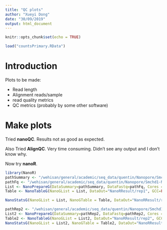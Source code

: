 ```yaml
---
title: "QC plots"
author: "Xueyi Dong"
date: "30/09/2019"
output: html_document
---
```


```r
knitr::opts_chunk$set(echo = TRUE)
```

```r
load("countsPrimary.RData")
```

# Introduction

Plots to be made:

* Read length
* Alignment reads/sample
* read quality metrics
* QC metrics (probably by some other software)

# Make plots

Tried **nanoQC**. Results not as good as expected.

Also Tried **AlignQC**. Very time consuming. Didn't see any output and I don't know why.

Now try **nanoR**.

```r
library(NanoR)
pathSummary <- "/wehisan/general/academic/seq_data/quentin/Nanopore/Smchd1-NSC-cDNA/Xueyi/basecalled"
pathFq <- "/wehisan/general/academic/seq_data/quentin/Nanopore/Smchd1-NSC-cDNA/Xueyi/basecalled"
List <- NanoPrepareG(DataSummary=pathSummary, DataFastq=pathFq, Cores = 1, Label="Exp")
Table <- NanoTableG(NanoGList = List, DataOut="NanoRResult/rep1", GCC=FALSE)
```

```r
NanoStatsG(NanoGList = List, NanoGTable = Table, DataOut="NanoRResult/rep1")
```

```r
pathRep2 <- "/wehisan/general/academic/seq_data/quentin/Nanopore/Smchd1-NSC-cDNA_rep2/data/basecalled"
List2 <- NanoPrepareG(DataSummary=pathRep2, DataFastq=pathRep2, Cores = 1, Label="Exp")
Table2 <- NanoTableG(NanoGList = List2, DataOut="NanoRResult/rep2", GCC=FALSE)
NanoStatsG(NanoGList = List2, NanoGTable = Table2, DataOut="NanoRResult/rep2")
```

